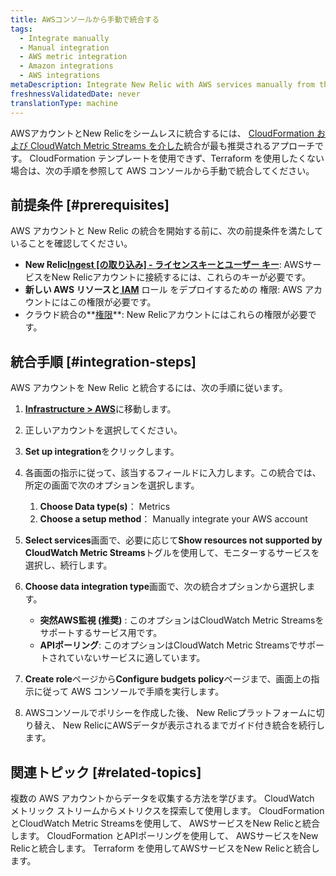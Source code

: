 ```yaml
---
title: AWSコンソールから手動で統合する
tags:
  - Integrate manually
  - Manual integration
  - AWS metric integration
  - Amazon integrations
  - AWS integrations
metaDescription: Integrate New Relic with AWS services manually from the AWS console.
freshnessValidatedDate: never
translationType: machine
---
```


AWSアカウントとNew Relicをシームレスに統合するには、 [CloudFormation および CloudWatch Metric Streams を介した](/docs/infrastructure/amazon-integrations/aws-integration-for-metrics/via-cloudformation)統合が最も推奨されるアプローチです。 CloudFormation テンプレートを使用できず、Terraform を使用したくない場合は、次の手順を参照して AWS コンソールから手動で統合してください。

## 前提条件 [#prerequisites]

AWS アカウントと New Relic の統合を開始する前に、次の前提条件を満たしていることを確認してください。

* **New Relic[Ingest \[の取り込み\] - ライセンスキーとユーザー キー](https://one.newrelic.com/api-keys)**: AWSサービスをNew Relicアカウントに接続するには、これらのキーが必要です。
* **[](https://docs.aws.amazon.com/ARG/latest/userguide/gettingstarted-prereqs-permissions.html)**新しい AWS リソースと**[ IAM](https://docs.aws.amazon.com/IAM/latest/UserGuide/id_roles.html)** ロール をデプロイするための 権限: AWS アカウントにはこの権限が必要です。
* クラウド統合の**[権限](/docs/accounts/accounts-billing/new-relic-one-user-management/user-permissions/#infrastructure)**: New Relicアカウントにはこれらの権限が必要です。

## 統合手順 [#integration-steps]

AWS アカウントを New Relic と統合するには、次の手順に従います。

1. [<DNT>**Infrastructure &gt; AWS**</DNT>](https://one.newrelic.com/infra/infrastructure/cloud-aws)に移動します。

2. 正しいアカウントを選択してください。

3. <DNT>**Set up integration**</DNT>をクリックします。

4. 各画面の指示に従って、該当するフィールドに入力します。この統合では、所定の画面で次のオプションを選択します。

   1. <DNT>**Choose Data type(s)**</DNT>： <DNT>Metrics</DNT>
   2. <DNT>**Choose a setup method**</DNT>： <DNT>Manually integrate your AWS account</DNT>

5. <DNT>**Select services**</DNT>画面で、必要に応じて<DNT>**Show resources not supported by CloudWatch Metric Streams**</DNT>トグルを使用して、モニターするサービスを選択し、続行します。

6. <DNT>**Choose data integration type**</DNT>画面で、次の統合オプションから選択します。

   * **突然AWS監視 (推奨)** : このオプションはCloudWatch Metric Streamsをサポートするサービス用です。
   * **APIポーリング**: このオプションはCloudWatch Metric Streamsでサポートされていないサービスに適しています。

7. <DNT>**Create role**</DNT>ページから<DNT>**Configure budgets policy**</DNT>ページまで、画面上の指示に従って AWS コンソールで手順を実行します。

8. AWSコンソールでポリシーを作成した後、 New Relicプラットフォームに切り替え、 New RelicにAWSデータが表示されるまでガイド付き統合を続行します。

## 関連トピック [#related-topics]

<DocTiles>
  <DocTile title="複数のAWSアカウントからデータを収集する" path="/docs/infrastructure/amazon-integrations/manage-aws-data/aws-multi-account/">
    複数の AWS アカウントからデータを収集する方法を学びます。
  </DocTile>

  <DocTile title="AWSインテグレーションのメトリクス" path="/docs/infrastructure/amazon-integrations/manage-aws-data/aws-integrations-metrics/">
    CloudWatch メトリック ストリームからメトリクスを探索して使用します。
  </DocTile>

  <DocTile title="CloudFormation と CWMS によるAWSインテグレーション" path="/docs/infrastructure/amazon-integrations/aws-integration-for-metrics/via-cloudformation-cwms">
    CloudFormation とCloudWatch Metric Streamsを使用して、 AWSサービスをNew Relicと統合します。
  </DocTile>

  <DocTile title="CloudFormation とAPIポーリングによるAWSインテグレーション" path="/docs/infrastructure/amazon-integrations/aws-integration-for-metrics/via-cloudformation-and-api-polling">
    CloudFormation とAPIポーリングを使用して、 AWSサービスをNew Relicと統合します。
  </DocTile>

  <DocTile title="Terraform によるAWSインテグレーション" path="/docs/infrastructure/amazon-integrations/aws-integration-for-metrics/terraform">
    Terraform を使用してAWSサービスをNew Relicと統合します。
  </DocTile>
</DocTiles>